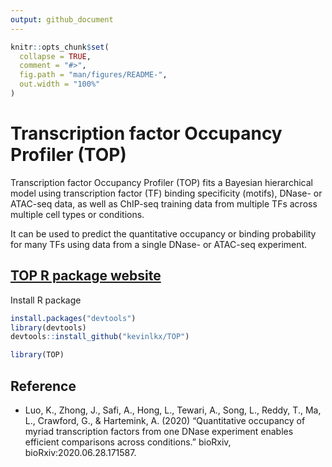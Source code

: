 ```yaml
---
output: github_document
---
```


<!-- README.md is generated from README.Rmd. Please edit that file -->

```r
knitr::opts_chunk$set(
  collapse = TRUE,
  comment = "#>",
  fig.path = "man/figures/README-",
  out.width = "100%"
)
```

Transcription factor Occupancy Profiler (TOP)
=================================================

<!-- badges: start -->
<!-- badges: end -->

Transcription factor Occupancy Profiler (TOP) fits a Bayesian hierarchical model 
using transcription factor (TF) binding specificity (motifs), DNase- or ATAC-seq data,
as well as ChIP-seq training data from multiple TFs across multiple cell types or conditions. 

It can be used to predict the quantitative occupancy or binding probability
for many TFs using data from a single DNase- or ATAC-seq experiment.

[TOP R package website](https://kevinlkx.github.io/TOP/) 
------------------------

Install R package
```r
install.packages("devtools")
library(devtools)
devtools::install_github("kevinlkx/TOP")

library(TOP)
```

Reference
---------

* Luo, K., Zhong, J., Safi, A., Hong, L., Tewari, A., Song, L., Reddy, T., Ma, L., 
Crawford, G., & Hartemink, A. (2020) "Quantitative occupancy of myriad 
transcription factors from one DNase experiment enables 
efficient comparisons across conditions." bioRxiv, bioRxiv:2020.06.28.171587.

